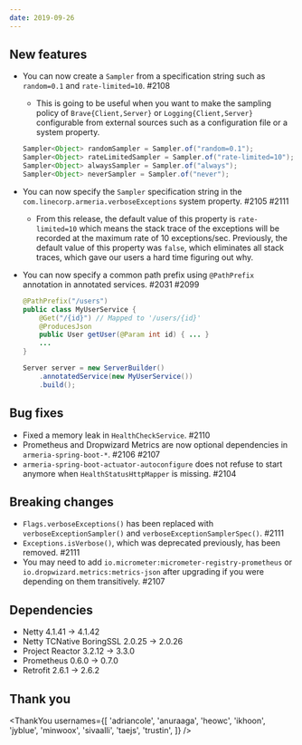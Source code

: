 ```yaml
---
date: 2019-09-26
---
```


## New features

- You can now create a `Sampler` from a specification string such as `random=0.1` and `rate-limited=10`. #2108
  - This is going to be useful when you want to make the sampling policy of `Brave{Client,Server}` or `Logging{Client,Server}` configurable from external sources such as a configuration file or a system property.
  ```java
  Sampler<Object> randomSampler = Sampler.of("random=0.1");
  Sampler<Object> rateLimitedSampler = Sampler.of("rate-limited=10");
  Sampler<Object> alwaysSampler = Sampler.of("always");
  Sampler<Object> neverSampler = Sampler.of("never");
  ```
- You can now specify the `Sampler` specification string in the `com.linecorp.armeria.verboseExceptions` system property. #2105 #2111
  - From this release, the default value of this property is `rate-limited=10` which means the stack trace of the exceptions will be recorded at the maximum rate of 10 exceptions/sec. Previously, the default value of this property was `false`, which eliminates all stack traces, which gave our users a hard time figuring out why.
- You can now specify a common path prefix using `@PathPrefix` annotation in annotated services. #2031 #2099

  ```java
  @PathPrefix("/users")
  public class MyUserService {
      @Get("/{id}") // Mapped to '/users/{id}'
      @ProducesJson
      public User getUser(@Param int id) { ... }
      ...
  }

  Server server = new ServerBuilder()
      .annotatedService(new MyUserService())
      .build();
  ```

## Bug fixes

- Fixed a memory leak in `HealthCheckService`. #2110
- Prometheus and Dropwizard Metrics are now optional dependencies in `armeria-spring-boot-*`. #2106 #2107
- `armeria-spring-boot-actuator-autoconfigure` does not refuse to start anymore when `HealthStatusHttpMapper` is missing. #2104

## Breaking changes

- `Flags.verboseExceptions()` has been replaced with `verboseExceptionSampler()` and `verboseExceptionSamplerSpec()`. #2111
- `Exceptions.isVerbose()`, which was deprecated previously, has been removed. #2111
- You may need to add `io.micrometer:micrometer-registry-prometheus` or `io.dropwizard.metrics:metrics-json` after upgrading if you were depending on them transitively. #2107

## Dependencies

- Netty 4.1.41 -> 4.1.42
- Netty TCNative BoringSSL 2.0.25 -> 2.0.26
- Project Reactor 3.2.12 -> 3.3.0
- Prometheus 0.6.0 -> 0.7.0
- Retrofit 2.6.1 -> 2.6.2

## Thank you

<ThankYou
  usernames={[
    'adriancole',
    'anuraaga',
    'heowc',
    'ikhoon',
    'jyblue',
    'minwoox',
    'sivaalli',
    'taejs',
    'trustin',
  ]}
/>
